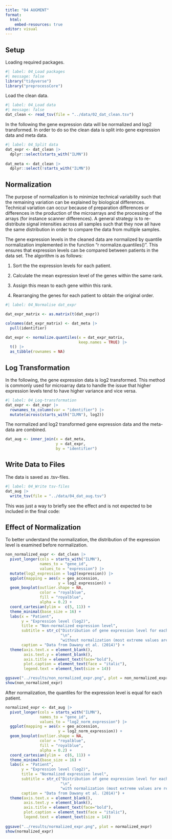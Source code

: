 ```yaml
---
title: "04 AUGMENT"
format:
  html:
    embed-resources: true
editor: visual
---
```


## Setup

Loading required packages.

```r
#| label: 04_Load packages
#| message: false
library("tidyverse")
library("preprocessCore")
```

Load the clean data.

```r
#| label: 04_Load data
#| message: false
dat_clean <- read_tsv(file = "../data/02_dat_clean.tsv")
```

In the following the gene expression data will be normalized and log2 transformed. In order to do so the clean data is split into gene expression data and meta data.

```r
#| label: 04_Split data
dat_expr <- dat_clean |> 
  dplyr::select(starts_with("ILMN")) 
  
dat_meta <- dat_clean |> 
  dplyr::select(!starts_with("ILMN"))

```

## Normalization

The purpose of normalization is to minimize technical variability such that the remaining variation can be explained by biological differences. Technical variation can occur because of preparation differences or differences in the production of the microarrays and the processing of the arrays (for instance scanner differences). A general strategy is to re-distribute signal intensities across all samples such that they now all have the same distribution in order to compare the data from multiple samples.

The gene expression levels in the cleaned data are normalized by quantile normalization implemented in the function "r normalize.quantiles()". This ensures that expression levels can be compared between patients in the data set. The algorithm is as follows:

1.  Sort the the expression levels for each patient.

2.  Calculate the mean expression level of the genes within the same rank.

3.  Assign this mean to each gene within this rank.

4.  Rearranging the genes for each patient to obtain the original order.

```r
#| label: 04_Normalise dat_expr

dat_expr_matrix <- as.matrix(t(dat_expr))

colnames(dat_expr_matrix) <- dat_meta |> 
  pull(identifier) 

dat_expr <- normalize.quantiles(x = dat_expr_matrix,
                                keep.names = TRUE) |>
  t() |> 
  as_tibble(rownames = NA)

```

## Log Transformation

In the following, the gene expression data is log2 transformed. This method is commonly used for microarray data to handle the issue that higher expression levels tend to have higher variance and vice versa.

```r
#| label: 04_Log-transformation
dat_expr <- dat_expr |> 
  rownames_to_column(var = "identifier") |> 
  mutate(across(starts_with("ILMN"), log2))
```

The normalized and log2 transformed gene expression data and the meta-data are combined.

```r
dat_aug <- inner_join(x = dat_meta,
                      y = dat_expr,
                      by = "identifier")
```

## Write Data to Files

The data is saved as .tsv-files.

```r
#| label: 04_Write tsv-files
dat_aug |> 
  write_tsv(file = "../data/04_dat_aug.tsv")
```

This was just a way to briefly see the effect and is not expected to be included in the final code:

## Effect of Normalization

To better understand the normalization, the distribution of the expression level is examined before normalization.

```r
non_normalized_expr <- dat_clean |> 
  pivot_longer(cols = starts_with("ILMN"),
               names_to = "gene_id",
               values_to = "expression") |> 
  mutate(log2_expression = log2(expression)) |> 
  ggplot(mapping = aes(x = geo_accession,
                       y = log2_expression)) +
  geom_boxplot(outlier.shape = NA,
               color = "royalblue",
               fill = "royalblue",
               alpha = 0.2) +
  coord_cartesian(ylim =  c(5, 11)) +
  theme_minimal(base_size = 16) + 
  labs(x = "Patient",
       y = "Expression level (log2)",
       title = "Non-normalized expression level",
       subtitle = str_c("Distribution of gene expression level for each patient",
                        "\n",
                        "without normalization (most extreme values are removed)"),
       caption = "Data from Dawany et al. (2014)") +
  theme(axis.text.x = element_blank(),
        axis.text.y = element_blank(),
        axis.title = element_text(face="bold"),
        plot.caption = element_text(face = "italic"),
        legend.text = element_text(size = 14))

ggsave("../results/non_normalized_expr.png", plot = non_normalized_expr)
show(non_normalized_expr)
```

After normalization, the quantiles for the expression level is equal for each patient.

```r
normalized_expr <- dat_aug |> 
  pivot_longer(cols = starts_with("ILMN"),
               names_to = "gene_id",
               values_to = "log2_norm_expression") |> 
  ggplot(mapping = aes(x = geo_accession,
                       y = log2_norm_expression)) +
  geom_boxplot(outlier.shape = NA,
               color = "royalblue",
               fill = "royalblue",
               alpha = 0.2) +
  coord_cartesian(ylim =  c(6, 11)) +
  theme_minimal(base_size = 16) + 
  labs(x = "Patient",
       y = "Expression level (log2)",
       title = "Normalized expression level",
       subtitle = str_c("Distribution of gene expression level for each patient",
                        "\n",
                        "with normalization (most extreme values are removed)"),
       caption = "Data from Dawany et al. (2014)") +
  theme(axis.text.x = element_blank(),
        axis.text.y = element_blank(),
        axis.title = element_text(face="bold"),
        plot.caption = element_text(face = "italic"),
        legend.text = element_text(size = 14))
 
ggsave("../results/normalized_expr.png", plot = normalized_expr)
show(normalized_expr)
```

